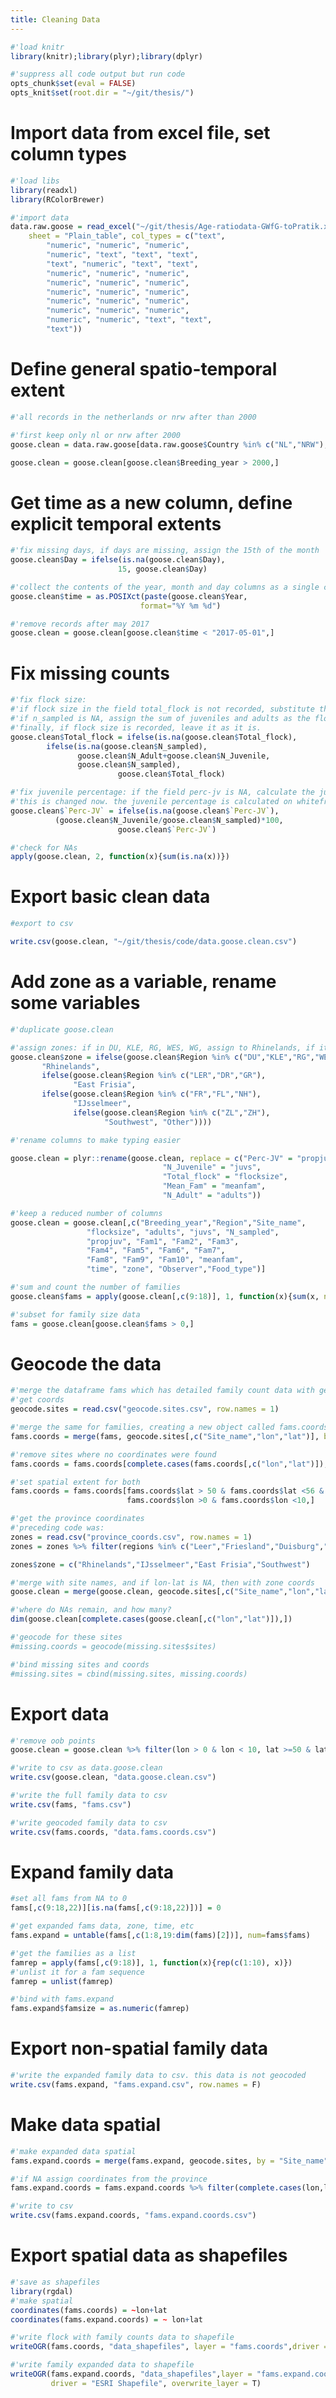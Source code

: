 ```yaml
---
title: Cleaning Data
---
```


```r
#'load knitr
library(knitr);library(plyr);library(dplyr)

#'suppress all code output but run code
opts_chunk$set(eval = FALSE)
opts_knit$set(root.dir = "~/git/thesis/")
```

# Import data from excel file, set column types

```r
#'load libs
library(readxl)
library(RColorBrewer)

#'import data
data.raw.goose = read_excel("~/git/thesis/Age-ratiodata-GWfG-toPratik.xlsx", 
    sheet = "Plain_table", col_types = c("text", 
        "numeric", "numeric", "numeric", 
        "numeric", "text", "text", "text", 
        "text", "numeric", "text", "text", 
        "numeric", "numeric", "numeric", 
        "numeric", "numeric", "numeric", 
        "numeric", "numeric", "numeric", 
        "numeric", "numeric", "numeric", 
        "numeric", "numeric", "numeric", 
        "numeric", "numeric", "text", "text", 
        "text"))

```

# Define general spatio-temporal extent

```r
#'all records in the netherlands or nrw after than 2000

#'first keep only nl or nrw after 2000
goose.clean = data.raw.goose[data.raw.goose$Country %in% c("NL","NRW"),]

goose.clean = goose.clean[goose.clean$Breeding_year > 2000,]
```

# Get time as a new column, define explicit temporal extents

```r
#'fix missing days, if days are missing, assign the 15th of the month
goose.clean$Day = ifelse(is.na(goose.clean$Day),
                        15, goose.clean$Day)

#'collect the contents of the year, month and day columns as a single column of the posixct class. this may need to be modified to date class later since it also assigns a time, which causes problems when the timezone shifts due to DST
goose.clean$time = as.POSIXct(paste(goose.clean$Year,                                    goose.clean$Month,goose.clean$Day),
                             format="%Y %m %d")

#'remove records after may 2017
goose.clean = goose.clean[goose.clean$time < "2017-05-01",]
```

# Fix missing counts

```r
#'fix flock size:
#'if flock size in the field total_flock is not recorded, substitute the field n_sampled. this is based on the assumption that all goose.clean were whitefronts
#'if n_sampled is NA, assign the sum of juveniles and adults as the flock size. same assumption as above holds.
#'finally, if flock size is recorded, leave it as it is.
goose.clean$Total_flock = ifelse(is.na(goose.clean$Total_flock),
        ifelse(is.na(goose.clean$N_sampled),
               goose.clean$N_Adult+goose.clean$N_Juvenile,
               goose.clean$N_sampled),
                        goose.clean$Total_flock)

#'fix juvenile percentage: if the field perc-jv is NA, calculate the juvenile percentage as number of juveniles*100 divided by the field total_flock
#'this is changed now. the juvenile percentage is calculated on whitefronts ONLY!!!
goose.clean$`Perc-JV` = ifelse(is.na(goose.clean$`Perc-JV`),
          (goose.clean$N_Juvenile/goose.clean$N_sampled)*100,
                        goose.clean$`Perc-JV`)

#'check for NAs
apply(goose.clean, 2, function(x){sum(is.na(x))})
```

# Export basic clean data

```r
#export to csv

write.csv(goose.clean, "~/git/thesis/code/data.goose.clean.csv")
```

# Add zone as a variable, rename some variables

```r
#'duplicate goose.clean

#'assign zones: if in DU, KLE, RG, WES, WG, assign to Rhinelands, if itn LER, DR, GR, assign to East Frisia, if in FR, FL, NH, assign to IJsselmeer, and if in ZL, ZH assign to Southwest, assing all else to other.
goose.clean$zone = ifelse(goose.clean$Region %in% c("DU","KLE","RG","WES","WG","LI"),
       "Rhinelands",
       ifelse(goose.clean$Region %in% c("LER","DR","GR"),
              "East Frisia",
       ifelse(goose.clean$Region %in% c("FR","FL","NH"),
              "IJsselmeer",
              ifelse(goose.clean$Region %in% c("ZL","ZH"),
                     "Southwest", "Other"))))

#'rename columns to make typing easier

goose.clean = plyr::rename(goose.clean, replace = c("Perc-JV" = "propjuv",
                                  "N_Juvenile" = "juvs",
                                  "Total_flock" = "flocksize",
                                  "Mean_Fam" = "meanfam",
                                  "N_Adult" = "adults"))

#'keep a reduced number of columns
goose.clean = goose.clean[,c("Breeding_year","Region","Site_name",
                 "flocksize", "adults", "juvs", "N_sampled",
                 "propjuv", "Fam1", "Fam2", "Fam3",
                 "Fam4", "Fam5", "Fam6", "Fam7",
                 "Fam8", "Fam9", "Fam10", "meanfam",
                 "time", "zone", "Observer","Food_type")]

#'sum and count the number of families
goose.clean$fams = apply(goose.clean[,c(9:18)], 1, function(x){sum(x, na.rm = T)})

#'subset for family size data
fams = goose.clean[goose.clean$fams > 0,]
```

# Geocode the data

```r
#'merge the dataframe fams which has detailed family count data with geocoded sites, and with geocoded zones
#'get coords
geocode.sites = read.csv("geocode.sites.csv", row.names = 1)

#'merge the same for families, creating a new object called fams.coords
fams.coords = merge(fams, geocode.sites[,c("Site_name","lon","lat")], by = "Site_name")

#'remove sites where no coordinates were found
fams.coords = fams.coords[complete.cases(fams.coords[,c("lon","lat")]),]

#'set spatial extent for both
fams.coords = fams.coords[fams.coords$lat > 50 & fams.coords$lat <56 &
                          fams.coords$lon >0 & fams.coords$lon <10,]
```

```r
#'get the province coordinates
#'preceding code was:
zones = read.csv("province_coords.csv", row.names = 1)
zones = zones %>% filter(regions %in% c("Leer","Friesland","Duisburg","Rotterdam"))

zones$zone = c("Rhinelands","IJsselmeer","East Frisia","Southwest")

#'merge with site names, and if lon-lat is NA, then with zone coords
goose.clean = merge(goose.clean, geocode.sites[,c("Site_name","lon","lat")], by = "Site_name")

#'where do NAs remain, and how many?
dim(goose.clean[complete.cases(goose.clean[,c("lon","lat")]),])

#'geocode for these sites
#missing.coords = geocode(missing.sites$sites)

#'bind missing sites and coords
#missing.sites = cbind(missing.sites, missing.coords)
```

# Export data

```r
#'remove oob points
goose.clean = goose.clean %>% filter(lon > 0 & lon < 10, lat >=50 & lat <56)

#'write to csv as data.goose.clean
write.csv(goose.clean, "data.goose.clean.csv")

#'write the full family data to csv
write.csv(fams, "fams.csv")

#'write geocoded family data to csv
write.csv(fams.coords, "data.fams.coords.csv")
```

# Expand family data

```r
#set all fams from NA to 0
fams[,c(9:18,22)][is.na(fams[,c(9:18,22)])] = 0

#'get expanded fams data, zone, time, etc
fams.expand = untable(fams[,c(1:8,19:dim(fams)[2])], num=fams$fams)

#'get the families as a list
famrep = apply(fams[,c(9:18)], 1, function(x){rep(c(1:10), x)})
#'unlist it for a fam sequence
famrep = unlist(famrep)

#'bind with fams.expand
fams.expand$famsize = as.numeric(famrep)
```

# Export non-spatial family data

```r
#'write the expanded family data to csv. this data is not geocoded
write.csv(fams.expand, "fams.expand.csv", row.names = F)
```

# Make data spatial

```r
#'make expanded data spatial
fams.expand.coords = merge(fams.expand, geocode.sites, by = "Site_name", all.x = T)

#'if NA assign coordinates from the province
fams.expand.coords = fams.expand.coords %>% filter(complete.cases(lon,lat))

#'write to csv
write.csv(fams.expand.coords, "fams.expand.coords.csv")
```

# Export spatial data as shapefiles

```r
#'save as shapefiles
library(rgdal)
#'make spatial
coordinates(fams.coords) = ~lon+lat
coordinates(fams.expand.coords) = ~ lon+lat

#'write flock with family counts data to shapefile
writeOGR(fams.coords, "data_shapefiles", layer = "fams.coords",driver = "ESRI Shapefile", overwrite_layer = T)

#'write family expanded data to shapefile
writeOGR(fams.expand.coords, "data_shapefiles",layer = "fams.expand.coords",
         driver = "ESRI Shapefile", overwrite_layer = T)
```

